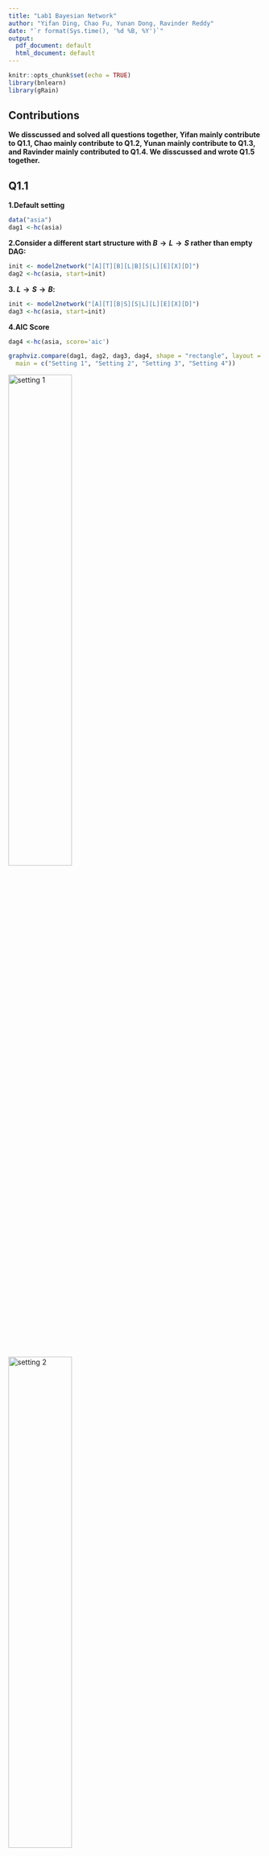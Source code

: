 ```yaml
---
title: "Lab1 Bayesian Network"
author: "Yifan Ding, Chao Fu, Yunan Dong, Ravinder Reddy"
date: "`r format(Sys.time(), '%d %B, %Y')`"
output:
  pdf_document: default
  html_document: default
---
```


```r
knitr::opts_chunk$set(echo = TRUE)
library(bnlearn)
library(gRain)
```

## Contributions 

**We disscussed and solved all questions together, Yifan mainly contribute to Q1.1, Chao mainly contribute to Q1.2,
Yunan mainly contribute to Q1.3, and Ravinder mainly contributed to Q1.4. We disscussed and wrote Q1.5 together.**

## Q1.1

**1.Default setting**
```r
data("asia")
dag1 <-hc(asia)
```


**2.Consider a different start structure with $B \longrightarrow L \longrightarrow S$ rather than empty DAG:**

```r
init <- model2network("[A][T][B][L|B][S|L][E][X][D]")
dag2 <-hc(asia, start=init)
```

**3. $L \longrightarrow S \longrightarrow B:$**

```r
init <- model2network("[A][T][B|S][S|L][L][E][X][D]")
dag3 <-hc(asia, start=init)
```

**4.AIC Score**

```r
dag4 <-hc(asia, score='aic')
```

```r
graphviz.compare(dag1, dag2, dag3, dag4, shape = "rectangle", layout = "fdp",
  main = c("Setting 1", "Setting 2", "Setting 3", "Setting 4"))
```

![setting 1](set1.png){#id .class width=50% height=50%} ![setting 2](set2.png){#id .class width=50% height=50%}

![setting 3](set3.png){#id .class width=50% height=50%} ![setting 4](set4.png){#id .class width=50% height=50%}

**Show that multiple runs of the hill-climbing algorithm can return non-equivalent Bayesian network (BN) structures. Explain why this happens.**
  
  **Answer:** All above 4 graphs are the same except the edges among $B,S,L$. With different setting of HC, We have:
  
* 1. $L \longleftarrow S \longrightarrow B$ (Default setting)
* 2. Sheilded collider $B \longrightarrow L \longrightarrow S$ with $B \longrightarrow S$ (Initial structure $B \longrightarrow L \longrightarrow S$)
* 3. $L \longrightarrow S \longrightarrow B$ (Initial structure $L \longrightarrow S \longrightarrow B$)
* 4. Then got a graph quite unreasonable (Using AIC score)

In case 1,3, they are equivalent with different direction of edges, but case 2 has one more edge than 1,3, case 4 generate a graph with even more edges and quite unreasonable. Therefore under some different setting HC generated non-equivalent structures, this might because HC algorithm randomly add, remove and reverse edges, thus sometimes stacks in local optima if we do not have a good start point.

## Q1.2

![bn learned](bn.png){#id .class width=50% height=50%} ![bn original](bn1.png){#id .class width=50% height=50%}

```r
#asia<-apply(asia, 2, as.character)

#train and test split
n <- dim(asia)[1]
set.seed(1010)
id <- sample(1:n, floor(n*0.8))
train <- asia[id,]

id1 <- setdiff(1:n, id)
set.seed(1010)
#id2 <- sample(id1, floor(n*0.2))
test <- asia[id1,]

```


```r
# Create structure
structure <- hc(train)
fit <- bn.fit(x = structure, data = train)  # training data , structure learning
fit_grain <- as.grain(fit)
```

```r

compiled_grain <- compile(fit_grain)  # necessary syntax to use needed proporties

# Manipulating data, for the function querygrain needs the data to be in character form
test2 <- test
test <- apply(test, 2, as.character)

# nodes to S: "A", "T", "L", "B", "E", "X", "D"
nodes_2_S<-colnames(asia)[-2]

```

```r

compiled_obj = compiled_grain
nodes_from = nodes_2_S  # nodes towards s
node_to = "S"  # objective variable
new_data = test[, -2]  # data
  
# my prediction function
my_pred<-function(compiled_obj,nodes_from, node_to,new_data){
  
  predictions <- c()

  for (i in 1:nrow(new_data)){
    evidence <- setEvidence(object = compiled_obj,
                            nodes = nodes_from,  # node names
                            states = new_data[i,] )   # data
  
  posterior <- unlist(querygrain(object = evidence, nodes=node_to))
  
  if (posterior[1] > 0.5) {
    predictions[i] <- "No"} 
  else {
    predictions[i] <- "Yes"  }
  
  }
 
return(predictions)  
}

res=my_pred(compiled_obj,nodes_from, node_to,new_data)
confusion_matrix <- table(test2$S, res)
print('Confusion Matrix of Learned Graph')
confusion_matrix
sum(confusion_matrix[c(1,4)])/sum(confusion_matrix)
```

The True Graph

```r
# True Bayesian Network
true_dag <- model2network("[A][S][T|A][L|S][B|S][D|B:E][E|T:L][X|E]")
fit_true <- bn.fit(x = true_dag, data = train)%>%as.grain()
```


```r

# parameters involved

compiled_obj = compile(fit_true)  # true dag model
nodes_from = nodes_2_S
node_to = "S"
new_data = test[, -2]

res=my_pred(compiled_obj,nodes_from, node_to,new_data)
confusion_matrix <- table(test2$S, res)
print('Confusion matrix of True Graph')
confusion_matrix
sum(confusion_matrix[c(1,4)])/sum(confusion_matrix)
```




## Q1.3

```r

markov_blanket <- mb(x = fit, node = "S")

# parameters involved
compiled_obj = compiled_grain  # markov obj
nodes_from = markov_blanket   # cliques toward S
node_to = "S"
new_data = test[, markov_blanket]

# predict
res=my_pred(compiled_obj,nodes_from, node_to,new_data)
# res
confusion_matrix <- table(test2$S, res)
confusion_matrix
sum(confusion_matrix[c(1,4)])/sum(confusion_matrix)
```


## Q1.4

![](NB.png){#id .class width=50% height=50%}

```r
# Naive Bayes:
naive_bayes = model2network("[S][A|S][T|S][L|S][B|S][E|S][X|S][D|S]")
# building  object
naive_bayes <- bn.fit(x = naive_bayes, data = train) %>%as.grain() %>%compile()


# parameters involved
compiled_obj = naive_bayes
nodes_from = nodes_2_S
node_to = "S"
new_data = test[, -2]

# predict
res=my_pred(compiled_obj,nodes_from, node_to,new_data)
# res
confusion_matrix <- table(test2$S, res)
confusion_matrix
sum(confusion_matrix[c(1,4)])/sum(confusion_matrix)

```




## Q1.5

We got the same results for Q1.2 Generated Graph and Q1.3 Markov Blanket, but different results for Q1.4 Naive Bayes. The explaination as follow:

First we consider the conditional distribution of S in This Asia Network:


$$P(S|B,L,E,D,X,T,A) = \frac{P(S)P(B|S)P(L|S)P(E,D,X,T,A|B,L,\textcolor{red}{S})}{\sum_SP(S)P(B|S)P(L|S)P(E,D,X,T,A|B,L)}$$
$$~~~~~~~~~~~~~~~~~~~~~~~~\approx\frac{P(S)P(B|S)P(L|S)}{\sum_SP(S)P(B|S)P(L|S)}=\frac{P(S,B,L)}{P(B,L)}=P(S|B,L)$$

Note $P(S|B,L)$ is Markov blanket of $S$. Regardless the structure of $P(E,D,X,T,A|B,L)$, the partial structure $L\longleftarrow S \longrightarrow B$ is the same in Q1.2 and Q1.3. Above formula hold for all 3 situations, the confusion matrix thus should be the same.

But in Q1.4 the Naive Bayes model is:

$$P(S|B,L,E,D,X,T,A) = \frac{P(S)P(B,L,E,D,X,T,A|S)}{\sum_SP(S)P(B,L,E,D,X,T,A|S)}=\frac{P(S)P(B,L,E,D,X,T,A|S)}{P( B,L,E,D,X,T,A)}$$

in which variables cannot be further estimated. Then this returns a different result, also the accuracy is lower than previous Bayesian Network.


## Apendix

```r
```
